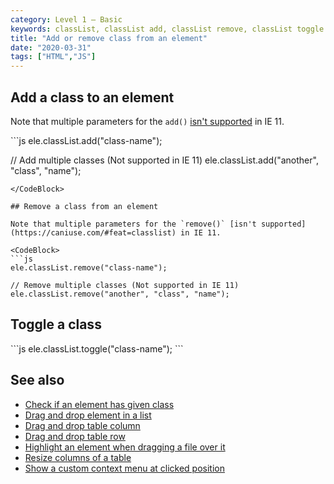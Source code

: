 ```yaml
---
category: Level 1 — Basic
keywords: classList, classList add, classList remove, classList toggle
title: "Add or remove class from an element"
date: "2020-03-31"
tags: ["HTML","JS"]
---
```


## Add a class to an element

Note that multiple parameters for the `add()` [isn't supported](https://caniuse.com/#feat=classlist) in IE 11.

<CodeBlock>
```js
ele.classList.add("class-name");

// Add multiple classes (Not supported in IE 11)
ele.classList.add("another", "class", "name");
```
</CodeBlock>

## Remove a class from an element

Note that multiple parameters for the `remove()` [isn't supported](https://caniuse.com/#feat=classlist) in IE 11.

<CodeBlock>
```js
ele.classList.remove("class-name");

// Remove multiple classes (Not supported in IE 11)
ele.classList.remove("another", "class", "name");
```
</CodeBlock>

## Toggle a class
<CodeBlock>
```js
ele.classList.toggle("class-name");
```
</CodeBlock>

## See also

- [Check if an element has given class](https://phuoc.ng/collection/html-dom/check-if-an-element-has-given-class/)
- [Drag and drop element in a list](https://phuoc.ng/collection/html-dom/drag-and-drop-element-in-a-list/)
- [Drag and drop table column](https://phuoc.ng/collection/html-dom/drag-and-drop-table-column/)
- [Drag and drop table row](https://phuoc.ng/collection/html-dom/drag-and-drop-table-row/)
- [Highlight an element when dragging a file over it](https://phuoc.ng/collection/html-dom/highlight-an-element-when-dragging-a-file-over-it/)
- [Resize columns of a table](https://phuoc.ng/collection/html-dom/resize-columns-of-a-table/)
- [Show a custom context menu at clicked position](https://phuoc.ng/collection/html-dom/show-a-custom-context-menu-at-clicked-position/)
